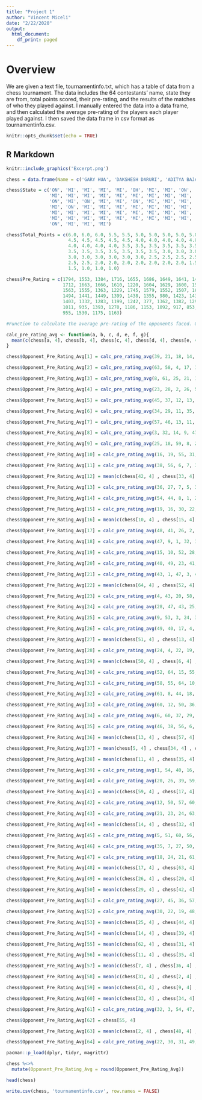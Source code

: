 ---
title: "Project 1"
author: "Vincent Miceli"
date: "2/22/2020"
output:
  html_document:
    df_print: paged
---
# Overview 

We are given a text file, tournamentinfo.txt, which has a table of data from a chess tournament.  The data includes the 64 contestants' name, state they are from, total points scored, their pre-rating, and the results of the matches of who they played against.  I manually entered the data into a data frame, and then calculated the average pre-rating of the players each player played against.  I then saved the data frame in csv format as tournamentinfo.csv.

```{r setup, include=FALSE}
knitr::opts_chunk$set(echo = TRUE)
```

## R Markdown

```{r pressure, echo=FALSE, fig.cap="", out.width = '100%'}
knitr::include_graphics('Excerpt.png')
```

```{r}
chess = data.frame(Name = c('GARY HUA', 'DAKSHESH DARURI', 'ADITYA BAJAJ', 'PATRICK H SCHILLING', 'HANSHI ZUO', 'HANSEN SONG', 'GARY DEE SWATHELL', 'EZEKIEL HOUGHTON', 'STEFANO LEE', 'ANVIT RAO', 'CAMERON WILLIAM MC LEMAN', 'KENNETH J TACK', 'TORRANCE HENRY JR', 'BRADLEY SHAW', 'ZACHARY JAMES HOUGHTON', 'MIKE NIKITIN', 'RONALD GRZEGORCZYK', 'DAVID SUNDEEN', 'DIPANKAR ROY', 'JASON ZHENG', 'DINH DANG BUI', 'EUGENE L MCCLURE', 'ALAN BUI', 'MICHAEL R ALDRICH', 'LOREN SCHWIEBERT', 'MAX ZHU', 'GAURAV GIDWANI', 'SOFIA ADINA STANESCU-BELLU', 'CHIEDOZIE OKORIE', 'GEORGE AVERY JONES', 'RISHI SHETTY', 'JOSHUA PHILIP MATHEWS', 'JADE GE', 'MICHAEL JEFFERY THOMAS', 'JOSHUA DAVID LEE', 'SIDDHARTH JHA', 'AMIYATOSH PWNANANDAM', 'BRIAN LIU', 'JOEL R HENDON', 'FOREST ZHANG', 'KYLE WILLIAM MURPHY', 'JARED GE', 'ROBERT GLEN VASEY', 'JUSTIN D SCHILLING', 'DEREK YAN', 'JACOB ALEXANDER LAVALLEY', 'ERIC WRIGHT', 'DANIEL KHAIN', 'MICHAEL J MARTIN', 'SHIVAM JHA', 'TEJAS AYYAGARI', 'ETHAN GUO', 'JOSE C YBARRA', 'LARRY HODGE', 'ALEX KONG', 'MARISA RICCI', 'MICHAEL LU', 'VIRAJ MOHILE', 'SEAN M MC CORMICK', 'JULIA SHEN', 'JEZZEL FARKAS', 'ASHWIN BALAJI', 'THOMAS JOSEPH HOSMER', 'BEN LI'))
```

```{r}
chess$State = c('ON', 'MI', 'MI', 'MI', 'MI', 'OH', 'MI', 'MI', 'ON', 'MI',
                'MI', 'MI', 'MI', 'MI', 'MI', 'MI', 'MI', 'MI', 'MI', 'MI',
                'ON', 'MI', 'ON', 'MI', 'MI', 'ON', 'MI', 'MI', 'MI', 'ON',
                'MI', 'ON', 'MI', 'MI', 'MI', 'MI', 'MI', 'MI', 'MI', 'MI',
                'MI', 'MI', 'MI', 'MI', 'MI', 'MI', 'MI', 'MI', 'MI', 'MI',
                'MI', 'MI', 'MI', 'MI', 'MI', 'MI', 'MI', 'MI', 'MI', 'MI',
                'ON', 'MI', 'MI', 'MI')
```

```{r}
chess$Total_Points = c(6.0, 6.0, 6.0, 5.5, 5.5, 5.0, 5.0, 5.0, 5.0, 5.0,
                       4.5, 4.5, 4.5, 4.5, 4.5, 4.0, 4.0, 4.0, 4.0, 4.0,
                       4.0, 4.0, 4.0, 4.0, 3.5, 3.5, 3.5, 3.5, 3.5, 3.5,
                       3.5, 3.5, 3.5, 3.5, 3.5, 3.5, 3.5, 3.0, 3.0, 3.0,
                       3.0, 3.0, 3.0, 3.0, 3.0, 3.0, 2.5, 2.5, 2.5, 2.5,
                       2.5, 2.5, 2.0, 2.0, 2.0, 2.0, 2.0, 2.0, 2.0, 1.5,
                       1.5, 1.0, 1.0, 1.0)
```

```{r}
chess$Pre_Rating = c(1794, 1553, 1384, 1716, 1655, 1686, 1649, 1641, 1411, 1365,
                     1712, 1663, 1666, 1610, 1220, 1604, 1629, 1600, 1564, 1595,
                     1563, 1555, 1363, 1229, 1745, 1579, 1552, 1507, 1602, 1522,
                     1494, 1441, 1449, 1399, 1438, 1355, 980, 1423, 1436, 1348,
                     1403, 1332, 1283, 1199, 1242, 377, 1362, 1382, 1291, 1056,
                     1011, 935, 1393, 1270, 1186, 1153, 1092, 917, 853, 967,
                     955, 1530, 1175, 1163)
```

```{r}
#Function to calculate the average pre-rating of the opponents faced. Column 4 is pre-rating.

calc_pre_rating_avg <- function(a, b, c, d, e, f, g){
  mean(c(chess[a, 4], chess[b, 4], chess[c, 4], chess[d, 4], chess[e, 4], chess[f, 4], chess[g, 4]))
}
```

```{r}
chess$Opponent_Pre_Rating_Avg[1] = calc_pre_rating_avg(39, 21, 18, 14, 7, 12, 4)

chess$Opponent_Pre_Rating_Avg[2] = calc_pre_rating_avg(63, 58, 4, 17, 16, 20, 7)

chess$Opponent_Pre_Rating_Avg[3] = calc_pre_rating_avg(8, 61, 25, 21, 11, 13, 12)

chess$Opponent_Pre_Rating_Avg[4] = calc_pre_rating_avg(23, 28, 2, 26, 5, 19, 1)

chess$Opponent_Pre_Rating_Avg[5] = calc_pre_rating_avg(45, 37, 12, 13, 4, 14, 17)

chess$Opponent_Pre_Rating_Avg[6] = calc_pre_rating_avg(34, 29, 11, 35, 10, 27, 21)

chess$Opponent_Pre_Rating_Avg[7] = calc_pre_rating_avg(57, 46, 13, 11, 1, 9, 2)

chess$Opponent_Pre_Rating_Avg[8] = calc_pre_rating_avg(3, 32, 14, 9, 47, 28, 19)

chess$Opponent_Pre_Rating_Avg[9] = calc_pre_rating_avg(25, 18, 59, 8, 26, 7, 20)

chess$Opponent_Pre_Rating_Avg[10] = calc_pre_rating_avg(16, 19, 55, 31, 6, 25, 18)

chess$Opponent_Pre_Rating_Avg[11] = calc_pre_rating_avg(38, 56, 6, 7, 3, 34, 26)

chess$Opponent_Pre_Rating_Avg[12] = mean(c(chess[42, 4] , chess[33, 4] , chess[5, 4] , chess[38, 4] , chess[1, 4] , chess[3, 4]))

chess$Opponent_Pre_Rating_Avg[13] = calc_pre_rating_avg(36, 27, 7, 5, 33, 3, 32)

chess$Opponent_Pre_Rating_Avg[14] = calc_pre_rating_avg(54, 44, 8, 1, 27, 5, 31)

chess$Opponent_Pre_Rating_Avg[15] = calc_pre_rating_avg(19, 16, 30, 22, 54, 33, 38)

chess$Opponent_Pre_Rating_Avg[16] = mean(c(chess[10, 4] , chess[15, 4] , chess[39, 4] , chess[2, 4] , chess[36, 4]))

chess$Opponent_Pre_Rating_Avg[17] = calc_pre_rating_avg(48, 41, 26, 2, 23, 22, 5)

chess$Opponent_Pre_Rating_Avg[18] = calc_pre_rating_avg(47, 9, 1, 32, 19, 38, 10)

chess$Opponent_Pre_Rating_Avg[19] = calc_pre_rating_avg(15, 10, 52, 28, 18, 4, 8)

chess$Opponent_Pre_Rating_Avg[20] = calc_pre_rating_avg(40, 49, 23, 41, 28, 2, 9)

chess$Opponent_Pre_Rating_Avg[21] = calc_pre_rating_avg(43, 1, 47, 3, 40, 39, 6)

chess$Opponent_Pre_Rating_Avg[22] = mean(c(chess[64, 4] , chess[52, 4] , chess[28, 4] , chess[15, 4] , chess[17, 4] , chess[40, 4]))

chess$Opponent_Pre_Rating_Avg[23] = calc_pre_rating_avg(4, 43, 20, 58, 17, 37, 46)

chess$Opponent_Pre_Rating_Avg[24] = calc_pre_rating_avg(28, 47, 43, 25, 60, 44, 39)

chess$Opponent_Pre_Rating_Avg[25] = calc_pre_rating_avg(9, 53, 3, 24, 34, 10, 47)

chess$Opponent_Pre_Rating_Avg[26] = calc_pre_rating_avg(49, 40, 17, 4, 9, 32, 11)

chess$Opponent_Pre_Rating_Avg[27] = mean(c(chess[51, 4] , chess[13, 4] , chess[46, 4] , chess[37, 4] , chess[14, 4] , chess[6, 4]))

chess$Opponent_Pre_Rating_Avg[28] = calc_pre_rating_avg(24, 4, 22, 19, 20, 8, 36)

chess$Opponent_Pre_Rating_Avg[29] = mean(c(chess[50, 4] , chess[6, 4] , chess[38, 4] , chess[34, 4] , chess[52, 4] , chess[48, 4]))

chess$Opponent_Pre_Rating_Avg[30] = calc_pre_rating_avg(52, 64, 15, 55, 31, 61, 50)

chess$Opponent_Pre_Rating_Avg[31] = calc_pre_rating_avg(58, 55, 64, 10, 30, 50, 14)

chess$Opponent_Pre_Rating_Avg[32] = calc_pre_rating_avg(61, 8, 44, 18, 51, 26, 13)

chess$Opponent_Pre_Rating_Avg[33] = calc_pre_rating_avg(60, 12, 50, 36, 13, 15, 51)

chess$Opponent_Pre_Rating_Avg[34] = calc_pre_rating_avg(6, 60, 37, 29, 25, 11, 52)

chess$Opponent_Pre_Rating_Avg[35] = calc_pre_rating_avg(46, 38, 56, 6, 57, 52, 48)

chess$Opponent_Pre_Rating_Avg[36] = mean(c(chess[13, 4] , chess[57, 4] , chess[51, 4] , chess[33, 4] , chess[16, 4] , chess[28, 4]))

chess$Opponent_Pre_Rating_Avg[37] = mean(chess[5, 4] , chess[34, 4] , chess[27, 4] , chess[23, 4] , chess[61, 4])

chess$Opponent_Pre_Rating_Avg[38] = mean(c(chess[11, 4] , chess[35, 4] , chess[29, 4] , chess[12, 4] , chess[18, 4] , chess[15, 4]))

chess$Opponent_Pre_Rating_Avg[39] = calc_pre_rating_avg(1, 54, 40, 16, 44, 21, 24)

chess$Opponent_Pre_Rating_Avg[40] = calc_pre_rating_avg(20, 26, 39, 59, 21, 56, 22)

chess$Opponent_Pre_Rating_Avg[41] = mean(c(chess[59, 4] , chess[17, 4] , chess[58, 4] , chess[20, 4]))

chess$Opponent_Pre_Rating_Avg[42] = calc_pre_rating_avg(12, 50, 57, 60, 61, 64, 56)

chess$Opponent_Pre_Rating_Avg[43] = calc_pre_rating_avg(21, 23, 24, 63, 59, 46, 55)

chess$Opponent_Pre_Rating_Avg[44] = mean(c(chess[14, 4] , chess[32, 4] , chess[53, 4] , chess[39, 4] , chess[24, 4] , chess[59, 4]))

chess$Opponent_Pre_Rating_Avg[45] = calc_pre_rating_avg(5, 51, 60, 56, 63, 55, 58)

chess$Opponent_Pre_Rating_Avg[46] = calc_pre_rating_avg(35, 7, 27, 50, 64, 43, 23)

chess$Opponent_Pre_Rating_Avg[47] = calc_pre_rating_avg(18, 24, 21, 61, 8, 51, 25)

chess$Opponent_Pre_Rating_Avg[48] = mean(c(chess[17, 4] , chess[63, 4] , chess[52, 4] , chess[29, 4] , chess[35, 4]))

chess$Opponent_Pre_Rating_Avg[49] = mean(c(chess[26, 4] , chess[20, 4] , chess[63, 4] , chess[64, 4] , chess[58, 4]))

chess$Opponent_Pre_Rating_Avg[50] = mean(c(chess[29, 4] , chess[42, 4] , chess[33, 4] , chess[46, 4] , chess[31, 4] , chess[30, 4]))

chess$Opponent_Pre_Rating_Avg[51] = calc_pre_rating_avg(27, 45, 36, 57, 32, 47, 33)

chess$Opponent_Pre_Rating_Avg[52] = calc_pre_rating_avg(30, 22, 19, 48, 29, 35, 34)

chess$Opponent_Pre_Rating_Avg[53] = mean(c(chess[25, 4] , chess[44, 4] , chess[57, 4]))

chess$Opponent_Pre_Rating_Avg[54] = mean(c(chess[14, 4] , chess[39, 4] , chess[61, 4] , chess[15, 4] , chess[59, 4] , chess[64, 4]))

chess$Opponent_Pre_Rating_Avg[55] = mean(c(chess[62, 4] , chess[31, 4] , chess[10, 4] , chess[30, 4] , chess[45, 4] , chess[43, 4]))

chess$Opponent_Pre_Rating_Avg[56] = mean(c(chess[11, 4] , chess[35, 4] , chess[45, 4] , chess[40, 4] , chess[42, 4]))

chess$Opponent_Pre_Rating_Avg[57] = mean(c(chess[7, 4] , chess[36, 4] , chess[42, 4] , chess[51, 4] , chess[35, 4] , chess[53, 4]))

chess$Opponent_Pre_Rating_Avg[58] = mean(c(chess[31, 4] , chess[2, 4] , chess[41, 4] , chess[23, 4] , chess[49, 4] , chess[45, 4]))

chess$Opponent_Pre_Rating_Avg[59] = mean(c(chess[41, 4] , chess[9, 4] , chess[40, 4] , chess[43, 4] , chess[54, 4] , chess[44, 4]))

chess$Opponent_Pre_Rating_Avg[60] = mean(c(chess[33, 4] , chess[34, 4] , chess[45, 4] , chess[42, 4] , chess[24, 4]))

chess$Opponent_Pre_Rating_Avg[61] = calc_pre_rating_avg(32, 3, 54, 47, 42, 30, 37)

chess$Opponent_Pre_Rating_Avg[62] = chess[55, 4]

chess$Opponent_Pre_Rating_Avg[63] = mean(c(chess[2, 4] , chess[48, 4] , chess[49, 4] , chess[43, 4] , chess[45, 4]))

chess$Opponent_Pre_Rating_Avg[64] = calc_pre_rating_avg(22, 30, 31, 49, 46, 42, 54)
```

```{r}
pacman::p_load(dplyr, tidyr, magrittr)
```

```{r}
chess %<>%
  mutate(Opponent_Pre_Rating_Avg = round(Opponent_Pre_Rating_Avg))
```

```{r}
head(chess)
```

```{r}
write.csv(chess, 'tournamentinfo.csv', row.names = FALSE)
```

